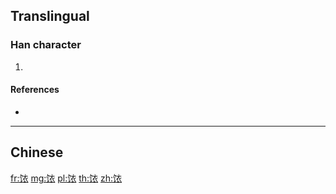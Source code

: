 {{character info/new}}
{{also|餏}}
==Translingual==

===Han character===
{{Han char|rn=184|rad=饣|as=06|sn=9|four=|canj=NVYHV}}

# {{defn|Han|sort=饣06}}

====References====
* {{Han ref|kx=1427.311|hdz=74452.040|uh=997B|ud=39291}}

----

==Chinese==
{{zh-see|餏}}

[[fr:饻]]
[[mg:饻]]
[[pl:饻]]
[[th:饻]]
[[zh:饻]]